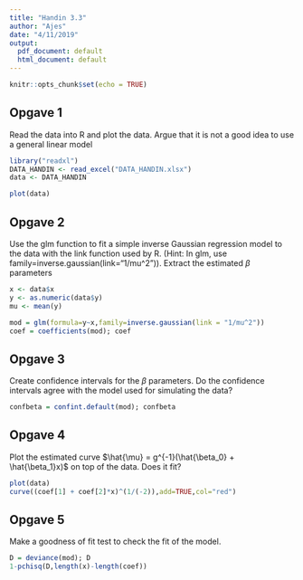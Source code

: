 ```yaml
---
title: "Handin 3.3"
author: "Ajes"
date: "4/11/2019"
output:
  pdf_document: default
  html_document: default
---
```


```r
knitr::opts_chunk$set(echo = TRUE)
```

## Opgave 1
Read the data into R and plot the data. Argue that it is not a good idea to use a general linear model

```r
library("readxl")
DATA_HANDIN <- read_excel("DATA_HANDIN.xlsx")
data <- DATA_HANDIN
```

```r
plot(data)
```

## Opgave 2
Use the glm function to fit a simple inverse Gaussian regression model to the data with the link function used by R. (Hint: In glm, use family=inverse.gaussian(link="1/mu^2")). Extract the estimated $\beta$ parameters

```r
x <- data$x
y <- as.numeric(data$y)
mu <- mean(y)

mod = glm(formula=y~x,family=inverse.gaussian(link = "1/mu^2"))
coef = coefficients(mod); coef
```


## Opgave 3
Create confidence intervals for the $\beta$ parameters. Do the confidence intervals agree with the model used for simulating the data?
```r
confbeta = confint.default(mod); confbeta
```


## Opgave 4
Plot the estimated curve $\hat{\mu} = g^{-1}(\hat{\beta_0} + \hat{\beta_1}x)$ on top of the data. Does it fit?
```r
plot(data)
curve((coef[1] + coef[2]*x)^(1/(-2)),add=TRUE,col="red") 
```


## Opgave 5
Make a goodness of fit test to check the fit of the model.
```r
D = deviance(mod); D
1-pchisq(D,length(x)-length(coef))
```



